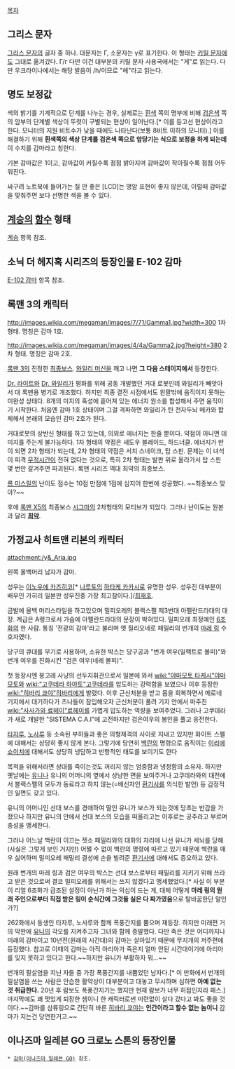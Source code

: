 [[목차]]
== 그리스 문자 ==
[[그리스 문자]]의 글자 중 하나. 대문자는 Γ, 소문자는 γ로 표기한다.
이 형태는 [[키릴 문자]]에도 그대로 옮겨갔다. Г/г 다만 이건 대부분의 키릴 문자 사용국에서는 "게"로 읽는다. 다만 우크라이나에서는 해당 발음이 /h/이므로 "헤"라고 읽는다.

== 명도 보정값 ==
색의 밝기를 기계적으로 단계를 나누는 경우, 실제로는 [[흰색]] 쪽의 명부에 비해 [[검은색]] 쪽의 암부의 단계별 색상이 뚜렷이 구별되는 현상이 일어난다.[* 이를 등고선 현상이라고 한다. 모니터의 지원 비트수가 낮을 때에도 나타난다(보통 8비트 이하의 모니터).] 이를 해결하기 위해 '''흰색쪽의 색상 단계를 검은색 쪽으로 앞당기는 식으로 보정을 하게 되는데''' 이 수치를 감마라고 칭한다.

기본 감마값은 1이고, 감마값이 커질수록 점점 밝아지며 감마값이 작아질수록 점점 어두워진다.

싸구려 노트북에 들어가는 질 안 좋은 [LCD]는 명암 표현이 좋지 않은데, 이럴때 감마값을 맞춰주면 보다 선명한 색을 볼 수 있다.

== [[계승]]의 [[함수]] 형태 ==
[[계승]] 항목 참조.

== 소닉 더 헤지혹 시리즈의 등장인물 E-102 감마 ==
[[E-102 감마]] 항목 참조.

== 록맨 3의 캐릭터 ==
http://images.wikia.com/megaman/images/7/71/Gamma1.jpg?width=300
1차 형태. 명칭은 감마 1호.

http://images.wikia.com/megaman/images/4/4a/Gamma2.jpg?height=380
2차 형태. 명칭은 감마 2호.

[[록맨 3]]의 진정한 [[최종보스]]. [[와일리 머신]]을 깨고 나면 '''그 다음 스테이지에서''' 등장한다.

[[Dr. 라이트]]와 [[Dr. 와일리]]가 평화를 위해 공동 개발했던 거대 로봇인데 와일리가 빼앗아서 대 록맨용 병기로 개조했다. 하지만 최종 결전 시점에서도 왼팔밖에 움직이지 못하는 미완성 상태다. 8개의 미지의 혹성에 흩어져 있는 에너지 원소를 합성해서 주면 움직이기 시작한다. 처음엔 감마 1호 상태이며 그걸 격파하면 와일리가 탄 전자두뇌 메카와 합체해서 본래의 모습인 감마 2호가 된다.

거대로봇의 상반신 형태를 하고 있는데, 의외로 에너지는 한줄 뿐이다. 약점이 아니면 데미지를 주는게 불가능하다. 1차 형태의 약점은 섀도우 블레이드, 하드너클. 에너지가 반이 되면 2차 형태가 되는데, 2차 형태의 약점은 서치 스네이크, 탑 스핀. 문제는 이 녀석이 피격 [[무적시간]]이 전혀 없다는 것으로, 특히 2차 형태는 발판 위로 올라가서 탑 스핀 몇 번만 갈겨주면 파괴된다. 록맨 시리즈 역대 최약의 최종보스.

[[롬 미스릴]]의 난이도 점수는 10점 만점에 1점에 심지어 한번에 성공했다. ~~최종보스 맞아?~~

후에 [[록맨 X5]]의 최종보스 [[시그마(록맨 X 시리즈)|시그마]]의 2차형태의 모티브가 되었다. 그러나 난이도는 원본과 달리 '''[[시누가요이|최악]]'''.
== 가정교사 히트맨 리본의 캐릭터 ==
attachment:/γ&_Aria.jpg

왼쪽 올백머리 남자가 감마.

성우는 [[이노우에 카즈히코]][* [[나루토]]의 [[하타케 카카시]]로 유명한 성우. 성우진 대부분이 배우인 가히리 일본판 성우진중 가장 최고참이다.]/[[최재호]].

금발에 올백 머리스타일을 하고있으며 밀피오레의 블랙스펠 제3번대 아펠란드라대의 대장. 계급은 A랭크로서 가슴에 아펠란드라대의 문장이 박혀있다. 밀피오레 최정예인 [[6조화]]의 한 사람. 통칭 '전광의 감마'라고 불리며 옛 질리오네로 패밀리의 번개의 [[마레 링]] 수호자였다.

당구의 큐대를 무기로 사용하며, 소유한 박스는 당구공과 "번개 여우(일랙트로 볼피)"와 번개 여우를 진화시킨 "검은 여우(네레 볼피)".

첫 등장시엔 봉고레 사냥의 선두지휘관으로서 일본에 와서 [[wiki:"야마모토 타케시"야마모토]]와 [[wiki:"고쿠데라 하야토"고쿠데라]]를 압도하는 강력함을 보였으나 이후 등장한 [[wiki:"히바리 쿄야"히바리]]에게 발렸다. 이후 근신처분을 받고 몸을 회복하면서 메로네 기지에서 대기하다가 츠나들이 잠입해오자 근신처분이 풀려 기지 안에서 마주친 [[wiki:"사사가와 료헤이"료헤이]]를 가볍게 압도하는 역량을 보여주었다. 그러나 고쿠데라가 새로 개발한 "SISTEMA C.A.I"에 고전하지만 검은여우의 봉인을 풀고 응전한다.

[[타자루]], [[노사루]] 등 소속된 부하들과 좋은 의형제격의 사이로 지내고 있지만 화이트 스펠에 대해서는 상당히 좋지 않게 본다. 그렇기에 당연히 [[백란]]의 명령으로 움직이는 [[이리에 쇼이치]]에 대해서도 상당히 냉담하고 반항적인 태도를 보이기도 한다 

목적을 위해서라면 상대를 죽이는것도 꺼리지 않는 엄중함과 냉정함의 소유자. 하지만 옛날에는 [[유니]]나 유니의 어머니의 옆에서 상냥한 면을 보여주거나 고쿠데라와의 대전에서 블랙스펠의 모두가 동료라고 하지 않는(=배신자인 [[환기사]]를 의식한 발언) 등 감정적인 일면도 갖고 있다.

유니의 어머니인 선대 보스를 경애하여 딸인 유니가 보스가 되는것에 당초는 반감을 가졌으나 하지만 유니의 안에서 선대 보스의 모습을 떠올리고는 이후로는 공주라고 부르며 충성을 맹세한다.

그러나 어느날 백란이 이끄는 젯소 패밀리와의 대화의 자리에 나선 유니가 세뇌를 당해(사실은 그렇게 보인 거지만) 어쩔 수 없이 백란의 명령에 따르고 있기 때문에 백란을 매우 싫어하며 밀피오레 패밀리 결성에 손을 빌려준 [[환기사]]에 대해서도 증오하고 있다.

원래 번개의 마레 링과 검은 여우의 박스는 선대 보스로부터 패밀리를 지키기 위해 쓰라고 받은 것으로써 결코 밀피오레를 위해서는 쓰지 않겠다고 맹세했었다.[* 사실 이 부분이 리얼 6조화가 급조된 설정이 아닌가 하는 의심이 드는 게, 대체 어떻게 '''마레 링의 원래 주인으로부터 직접 받은 링이 순식간에 그것들 실은 다 짜가였음'''으로 탈바꿈한단 말인가?]

262화에서 동생인 타자루, 노사루와 함께 폭풍간지를 뿜으며 재등장. 하지만 미래편 거의 막판에 [[유니]]의 각오를 지켜주고자 그녀와 함께 증발했다. 다만 죽은 것은 어디까지나 미래의 감마이고 10년전(원래의 시간대)의 감마는 살아있기 때문에 무지개의 저주편에 등장했다. 참고로 이때의 감마는 아직 아리아가 죽은지 얼마 안된 시간대이기에 아리아를 잊지 못하고 있다고 한다.~~하지만 유니가 부활하자 뭐...~~

번개의 필살염을 지닌 자들 중 가장 폭풍간지를 내뿜었던 남자다.[* 이 만화에서 번개의 필살염을 쓰는 사람은 안습한 활약상이 대부분이고 대놓고 무시하며 심하면 '''아예 없는 것 취급한다.''' 20년 후 람보도 폭풍간지기는 했지만 현재 람보가 너무 허접인지라 패스.] 마지막에도 꽤 멋있게 퇴장한 셈이니 한 캐릭터로썬 미련없이 살다 갔다고 봐도 좋을 것이다.~~감마를 삼류링으로 간단히 바른 [[히바리 쿄야]]는 '''인간이라고 할수 없는 놈이니''' 감마가 지는건 당연한거고.~~

== 이나즈마 일레븐 GO 크로노 스톤의 등장인물 ==
 * [[감마(이나즈마 일레븐 GO)]] 참조.




